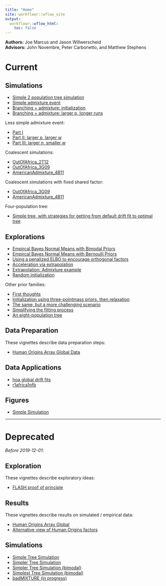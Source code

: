 ```yaml
---
title: "Home"
site: workflowr::wflow_site
output:
  workflowr::wflow_html:
    toc: false
---
```


**Authors:** Joe Marcus and Jason Willwerscheid   
**Advisors:** John Novembre, Peter Carbonetto, and Matthew Stephens

# Current

## Simulations

* [Simple 2 population tree simulation](simple_2pop_tree_simulation_bimodal.html)
* [Simple admixture event](admix_sim1.html)
* [Branching + admixture: initialization](admix_sim4.html)
* [Branching + admixture: larger p, longer runs](admix_sim5.html)

Less simple admixture event:

* [Part I](admix_sim_full.html)
* [Part II: larger $p$, larger $w$](admix_sim_full2.html)
* [Part III: larger $n$, smaller $w$](admix_sim_full3.html)

Coalescent simulations:

* [OutOfAfrica_2T12](OutOfAfrica_2T12.html)  
* [OutOfAfrica_3G09](OutOfAfrica_3G09.html)
* [AmericanAdmixture_4B11](AmericanAdmixture_4B11.html)

Coalescent simulations with fixed shared factor:

* [OutOfAfrica_3G09](OutOfAfrica_3G09_fix.html)
* [AmericanAdmixture_4B11](AmericanAdmixture_4B11_fix.html)

Four-population tree:

* [Simple tree, with strategies for getting from default drift fit to optimal tree](tree_adjust.html)

## Explorations

* [Empircal Bayes Normal Means with Bimodal Priors](ebnm_bimodal.html)
* [Empircal Bayes Normal Means with Bernoulli Priors](ebnm_bern.html)
* [Using a penalized ELBO to encourage orthogonal factors](ortho_2pop_admix.html)
* [Acceleration via extrapolation](extrapolate.html)
* [Extrapolation: Admixture example](extrapolate2.html)
* [Random initialization](random_init.html)

Other prior families:

* [First thoughts](pm1_priors.html)
* [Initialization using three-pointmass priors, then relaxation](pm1_priors2.html)
* [The same, but a more challenging scenario](pm1_priors3.html)
* [Simplifying the fitting process](pm1_priors4.html)
* [An eight-population tree](pm1_priors5.html)

## Data Preparation

These vignettes describe data preparation steps:

* [Human Origins Array Global Data](data_hoa_global.html) 

## Data Applications

* [hoa global drift fits](hoa_global_drift_bimodal.html) 
* [r1africa1nfb](r1africa1nfb.html)

## Figures

* [Simple Simulation](figure-simple-sim.html)

---

# Deprecated

*Before 2019-12-01*:

## Exploration

These vignettes describe exploratory ideas:

* [FLASH proof of principle](flash.html)

## Results

These vignettes describe results on simulated / empirical data:

* [Human Origins Array Global](hoa_global.html)  
* [Alternative view of Human Origins factors](hoa_global_alt.html)

## Simulations

* [Simple Tree Simulation](simple_tree_simulation.html)
* [Simpler Tree Simulation](simpler_tree_simulation.html)
* [Simpler Tree Simulation (bimodal)](simpler_tree_simulation_bimodal.html)
* [Simplest Tree Simulation (bimodal)](simplest_tree_simulation_bimodal.html)
* [badMIXTURE (in progress)](badmixture.html)
